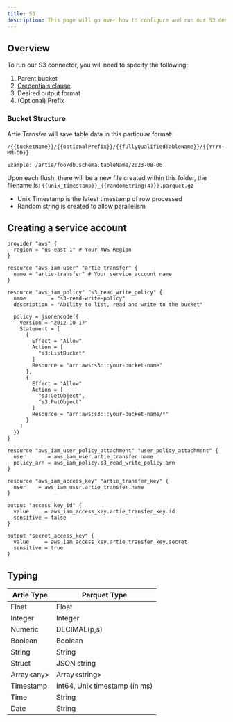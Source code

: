 ```yaml
---
title: S3
description: This page will go over how to configure and run our S3 destination.
---
```


## Overview

To run our S3 connector, you will need to specify the following:

1. Parent bucket
2. [Credentials clause](https://docs.aws.amazon.com/redshift/latest/dg/copy-parameters-authorization.html#copy-credentials)
3. Desired output format
4. (Optional) Prefix

### Bucket Structure

Artie Transfer will save table data in this particular format:

```
/{{bucketName}}/{{optionalPrefix}}/{{fullyQualifiedTableName}}/{{YYYY-MM-DD}}

Example: /artie/foo/db.schema.tableName/2023-08-06
```

Upon each flush, there will be a new file created within this folder, the filename is: `{{unix_timestamp}}_{{randomString(4)}}.parquet.gz`

* Unix Timestamp is the latest timestamp of row processed
* Random string is created to allow parallelism&#x20;

## Creating a service account

```hcl
provider "aws" {
  region = "us-east-1" # Your AWS Region
}

resource "aws_iam_user" "artie_transfer" {
  name = "artie-transfer" # Your service account name
}

resource "aws_iam_policy" "s3_read_write_policy" {
  name        = "s3-read-write-policy"
  description = "Ability to list, read and write to the bucket"

  policy = jsonencode({
    Version = "2012-10-17"
    Statement = [
      {
        Effect = "Allow"
        Action = [
          "s3:ListBucket"
        ]
        Resource = "arn:aws:s3:::your-bucket-name"
      },
      {
        Effect = "Allow"
        Action = [
          "s3:GetObject",
          "s3:PutObject"
        ]
        Resource = "arn:aws:s3:::your-bucket-name/*"
      }
    ]
  })
}

resource "aws_iam_user_policy_attachment" "user_policy_attachment" {
  user       = aws_iam_user.artie_transfer.name
  policy_arn = aws_iam_policy.s3_read_write_policy.arn
}

resource "aws_iam_access_key" "artie_transfer_key" {
  user    = aws_iam_user.artie_transfer.name
}

output "access_key_id" {
  value     = aws_iam_access_key.artie_transfer_key.id
  sensitive = false
}

output "secret_access_key" {
  value     = aws_iam_access_key.artie_transfer_key.secret
  sensitive = true
}

```

## Typing

| Artie Type  | Parquet Type                  |
| ----------- | ----------------------------- |
| Float       | Float                         |
| Integer     | Integer                       |
| Numeric     | DECIMAL(p,s)                  |
| Boolean     | Boolean                       |
| String      | String                        |
| Struct      | JSON string                   |
| Array\<any> | Array\<string>                |
| Timestamp   | Int64, Unix timestamp (in ms) |
| Time        | String                        |
| Date        | String                        |
